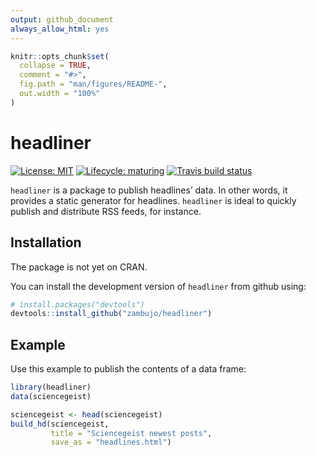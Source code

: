 ```yaml
---
output: github_document
always_allow_html: yes
---
```


```r
knitr::opts_chunk$set(
  collapse = TRUE,
  comment = "#>",
  fig.path = "man/figures/README-",
  out.width = "100%"
)
```

<!-- README.md is generated from README.Rmd. Please edit that file -->

# headliner

<!-- badges: start -->
[![License: MIT](https://img.shields.io/github/license/mashape/apistatus.svg)](https://github.com/zambujo/headliner/blob/master/LICENSE)
[![Lifecycle: maturing](https://img.shields.io/badge/lifecycle-maturing-blue.svg)](https://www.tidyverse.org/lifecycle/#maturing)
[![Travis build status](https://travis-ci.org/zambujo/headliner.svg?branch=master)](https://travis-ci.org/zambujo/headliner)
<!-- badges: end -->


`headliner` is a package to publish headlines' data.  In other words, it provides a static generator for headlines.  `headliner` is ideal to quickly publish and distribute RSS feeds, for instance.


## Installation

The package is not yet on CRAN.

You can install the development version of `headliner` from github using:

```r
# install.packages("devtools")
devtools::install_github("zambujo/headliner")
```

## Example

Use this example to publish the contents of a data frame:

```r
library(headliner)
data(sciencegeist)

sciencegeist <- head(sciencegeist)
build_hd(sciencegeist, 
         title = "Sciencegeist newest posts", 
         save_as = "headlines.html")
```
